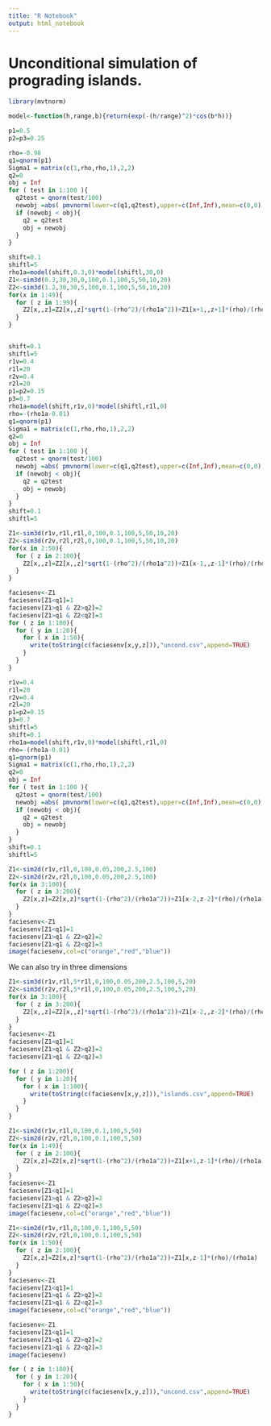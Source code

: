 ```yaml
---
title: "R Notebook"
output: html_notebook
---
```


# Unconditional simulation of prograding islands. 

```r
library(mvtnorm)
```


```r
model<-function(h,range,b){return(exp(-(h/range)^2)*cos(b*h))}
```
```r
p1=0.5
p2=p3=0.25
```


```r
rho=-0.98
q1=qnorm(p1)
Sigma1 = matrix(c(1,rho,rho,1),2,2)
q2=0
obj = Inf
for ( test in 1:100 ){
  q2test = qnorm(test/100)
  newobj =abs( pmvnorm(lower=c(q1,q2test),upper=c(Inf,Inf),mean=c(0,0),sigma=Sigma1) - p2 ) 
  if (newobj < obj){
    q2 = q2test
    obj = newobj
  }
}

```
```r
shift=0.1
shiftl=5
rho1a=model(shift,0.3,0)*model(shiftl,30,0)
Z1<-sim3d(0.3,30,30,0,100,0.1,100,5,50,10,20)
Z2<-sim3d(1.2,30,30,5,100,0.1,100,5,50,10,20)
for(x in 1:49){
  for ( z in 1:99){
    Z2[x,,z]=Z2[x,,z]*sqrt(1-(rho^2)/(rho1a^2))+Z1[x+1,,z+1]*(rho)/(rho1a)
  }
}

```
```r

```
```r
shift=0.1
shiftl=5
r1v=0.4
r1l=20
r2v=0.4
r2l=20
p1=p2=0.15
p3=0.7
rho1a=model(shift,r1v,0)*model(shiftl,r1l,0)
rho=-(rho1a-0.01)
q1=qnorm(p1)
Sigma1 = matrix(c(1,rho,rho,1),2,2)
q2=0
obj = Inf
for ( test in 1:100 ){
  q2test = qnorm(test/100)
  newobj =abs( pmvnorm(lower=c(q1,q2test),upper=c(Inf,Inf),mean=c(0,0),sigma=Sigma1) - p2 ) 
  if (newobj < obj){
    q2 = q2test
    obj = newobj
  }
}
shift=0.1
shiftl=5

Z1<-sim3d(r1v,r1l,r1l,0,100,0.1,100,5,50,10,20)
Z2<-sim3d(r2v,r2l,r2l,0,100,0.1,100,5,50,10,20)
for(x in 2:50){
  for ( z in 2:100){
    Z2[x,,z]=Z2[x,,z]*sqrt(1-(rho^2)/(rho1a^2))+Z1[x-1,,z-1]*(rho)/(rho1a)
  }
}
```

```r
faciesenv<-Z1
faciesenv[Z1<q1]=1
faciesenv[Z1>q1 & Z2>q2]=2
faciesenv[Z1>q1 & Z2<q2]=3
for ( z in 1:100){
  for ( y in 1:20){
    for ( x in 1:50){
      write(toString(c(faciesenv[x,y,z])),"uncond.csv",append=TRUE)
    }
  }
}
```

```r
r1v=0.4
r1l=20
r2v=0.4
r2l=20
p1=p2=0.15
p3=0.7
shiftl=5
shift=0.1
rho1a=model(shift,r1v,0)*model(shiftl,r1l,0)
rho=-(rho1a-0.01)
q1=qnorm(p1)
Sigma1 = matrix(c(1,rho,rho,1),2,2)
q2=0
obj = Inf
for ( test in 1:100 ){
  q2test = qnorm(test/100)
  newobj =abs( pmvnorm(lower=c(q1,q2test),upper=c(Inf,Inf),mean=c(0,0),sigma=Sigma1) - p2 ) 
  if (newobj < obj){
    q2 = q2test
    obj = newobj
  }
}
shift=0.1
shiftl=5

Z1<-sim2d(r1v,r1l,0,100,0.05,200,2.5,100)
Z2<-sim2d(r2v,r2l,0,100,0.05,200,2.5,100)
for(x in 3:100){
  for ( z in 3:200){
    Z2[x,z]=Z2[x,z]*sqrt(1-(rho^2)/(rho1a^2))+Z1[x-2,z-2]*(rho)/(rho1a)
  }
}
faciesenv<-Z1
faciesenv[Z1<q1]=1
faciesenv[Z1>q1 & Z2>q2]=2
faciesenv[Z1>q1 & Z2<q2]=3
image(faciesenv,col=c("orange","red","blue"))
```
We can also try in three dimensions
```r
Z1<-sim3d(r1v,r1l,5*r1l,0,100,0.05,200,2.5,100,5,20)
Z2<-sim3d(r2v,r2l,5*r1l,0,100,0.05,200,2.5,100,5,20)
for(x in 3:100){
  for ( z in 3:200){
    Z2[x,,z]=Z2[x,,z]*sqrt(1-(rho^2)/(rho1a^2))+Z1[x-2,,z-2]*(rho)/(rho1a)
  }
}
faciesenv<-Z1
faciesenv[Z1<q1]=1
faciesenv[Z1>q1 & Z2>q2]=2
faciesenv[Z1>q1 & Z2<q2]=3
```

```r
for ( z in 1:200){
  for ( y in 1:20){
    for ( x in 1:100){
      write(toString(c(faciesenv[x,y,z])),"islands.csv",append=TRUE)
    }
  }
}
```

```r
Z1<-sim2d(r1v,r1l,0,100,0.1,100,5,50)
Z2<-sim2d(r2v,r2l,0,100,0.1,100,5,50)
for(x in 1:49){
  for ( z in 2:100){
    Z2[x,z]=Z2[x,z]*sqrt(1-(rho^2)/(rho1a^2))+Z1[x+1,z-1]*(rho)/(rho1a)
  }
}
faciesenv<-Z1
faciesenv[Z1<q1]=1
faciesenv[Z1>q1 & Z2>q2]=2
faciesenv[Z1>q1 & Z2<q2]=3
image(faciesenv,col=c("orange","red","blue"))
```
```r
Z1<-sim2d(r1v,r1l,0,100,0.1,100,5,50)
Z2<-sim2d(r2v,r2l,0,100,0.1,100,5,50)
for(x in 1:50){
  for ( z in 2:100){
    Z2[x,z]=Z2[x,z]*sqrt(1-(rho^2)/(rho1a^2))+Z1[x,z-1]*(rho)/(rho1a)
  }
}
faciesenv<-Z1
faciesenv[Z1<q1]=1
faciesenv[Z1>q1 & Z2>q2]=2
faciesenv[Z1>q1 & Z2<q2]=3
image(faciesenv,col=c("orange","red","blue"))
```


```r
faciesenv<-Z1
faciesenv[Z1<q1]=1
faciesenv[Z1>q1 & Z2>q2]=2
faciesenv[Z1>q1 & Z2<q2]=3
image(faciesenv)
```

```r
for ( z in 1:100){
  for ( y in 1:20){
    for ( x in 1:50){
      write(toString(c(faciesenv[x,y,z])),"uncond.csv",append=TRUE)
    }
  }
}
```
